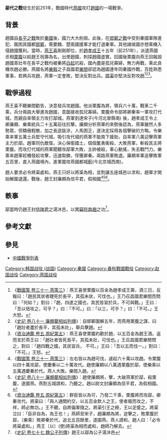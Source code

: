 {{Infobox Military Conflict
|conflict=鄗代之戰
|partof=
|date=前251年
|place=鄗（今[[河北省|河北省]][[高邑縣|高邑縣]]東）、代（今河北省[[蔚縣|蔚縣]]東北）
|result=趙軍大勝，燕軍主將栗腹戰死、卿秦被俘。
|combatant1=[[燕國|燕國]]
|combatant2=[[趙國|趙國]]
|commander1=[[栗腹|栗腹]]†<br>卿秦
|commander2=[[廉頗|廉頗]]<br>[[樂乘|樂乘]]
|strength1=士兵六十萬，戰車二千乘<br>栗腹：四十萬<br>卿秦：二十萬
|strength2=士兵十三萬<br>廉頗：八萬<br>樂乘：五萬
|casualties1=毀滅性，超過40萬
[[栗腹|栗腹]]戰死<br>卿秦被俘
|casualties2=不詳
}}

'''鄗代之戰'''發生於前251年，戰國時代[[燕國|燕國]]攻打[[趙國|趙國]]的一場戰爭。

==背景==
趙國自[[長平之戰|長平之戰]]敗於[[秦國|秦國]]後，國力大大削弱。此後，在[[邯鄲之戰|邯鄲之戰]]中受到秦國軍隊進犯、圍困其國都[[邯鄲|邯鄲]]，需要魏、楚兩國援軍才能打退秦軍。其他諸侯國亦想乘機入侵趙國獲利。當時，[[燕王喜|燕王喜]]剛剛即位，於[[趙孝成王|趙孝成王]]十五年（前251年），派遣燕國丞相[[栗腹|栗腹]]以給趙王祝壽為名，出使趙國，刺探趙國虛實。回國後栗腹向燕王回報說趙國青壯年在長平之戰均被秦將[[白起|白起]]坑殺，國內盡是孤兒寡婦，無力再戰，乘此良機攻趙必勝。燕國名將[[樂毅|樂毅]]之子昌國君[[樂間|樂間]]卻認為趙國連年同秦國作戰，百姓熟悉軍事，若興兵攻趙，燕軍一定會敗，堅決反對出兵。[[將渠|將渠]]亦堅決反對攻趙<ref>《[[s:戰國策/卷31|戰國策 卷三十一 燕策三]]》：燕王喜使栗腹以百金為趙孝成王壽，酒三日，反報曰：「趙民其狀者睫死於長平，其孤未狀，可伐也。」王乃召昌國君樂間而問曰：「何如？」對曰：「趙，四達之國也，其民皆習於兵，不可與戰。」王曰：「吾以倍攻之，可乎？」曰：「不可。」曰：「以三，可乎？」曰：「不可。」王大怒。</ref><ref>《[[s:史記/卷081|史記 卷八十一 廉頗藺相如列傳]]》：自邯鄲圍解五年，而燕用栗腹之謀，曰「趙壯者盡於長平，其孤未壯」，舉兵擊趙。</ref><ref>《[[s:資治通鑑/卷005|資治通鑑 卷五 周紀第五]]》：燕王喜使栗腹約歡於趙，以五百金為趙王酒。返而言於燕王曰：「趙壯者皆死長平，其孤未壯，可伐也。」王召昌國君樂閒問之，對曰：「趙四戰之國，其民習兵， 不可。」王曰：「吾以五而伐一。」對曰：「不可。」王怒。</ref>。

==戰爭過程==
燕王喜不聽樂間勸告，決意發兵攻趙國。他派栗腹為將，領兵六十萬，戰車二千乘，兵分兩路大舉進攻趙國，意圖接收孤兒寡婦。栗腹命令部將卿秦率一軍攻打代城，而親自率領主力攻打鄗城。燕軍到達宋子(今河北晉縣南) 後，趙孝成王令上卿廉頗、樂乘統兵二十五萬前往抗擊。廉頗分析燕軍的來勢後認為，燕軍雖然人多勢眾，但驕傲輕敵，加之長途跋涉，人馬困乏，遂決定採用各個擊破的方略。令樂乘率軍五萬士兵堅守代城，吸引攻代城的燕軍不能南下援助，自率軍八萬迎擊燕軍主力於鄗。趙軍同仇敵愾，決心保衛國土，個個奮勇衝殺，大敗燕軍，斬殺其主將栗腹。而攻打代城的燕軍聞聽攻鄗軍大敗，主帥被殺，軍心動搖，失去戰鬥力。樂乘率趙軍趁機發起攻擊，迅速取勝，俘獲卿秦。兩路燕軍敗退。廉頗率軍追擊敗軍五百里，直入燕國境內，進軍圍攻燕國都城[[薊|薊]](今北京城西南)。

趙人要求必令將渠處和。燕王只好以將渠為相，並割讓五座城邑以求和，趙軍才開始解圍退還。戰後，趙王封廉頗為信平君，假相國<ref>《[[s:戰國策/卷31|戰國策 卷三十一 燕策三]]》：左右皆以為趙可伐，遽起六十萬以攻趙。令栗腹以四十萬攻鄗，使慶秦以二十萬攻代。趙使廉頗以八萬遇栗腹於鄗，使樂乘以五萬遇慶秦於代。燕人大敗。樂間入趙。</ref><ref>《[[s:史記/卷081|史記 卷八十一 廉頗藺相如列傳]]》：趙使廉頗將，擊，大破燕軍於鄗，殺栗腹，遂圍燕。燕割五城請和，乃聽之。趙以尉文封廉頗為信平君，為假相國。</ref><ref>《[[s:資治通鑑/卷005|資治通鑑 卷五 周紀第五]]》：群臣皆以為可，乃發二千乘，栗腹將而攻鄗，卿秦攻代。將渠曰：「與人通關約交，以五百金飲人之王，使者報而攻之，不祥，師必無功。」王不聽，自將偏軍隨之。將渠引王之綬，王以足蹙之。將渠泣曰：「臣非自為，為王也！」燕師至宋子，趙廉頗為將，逆擊之，敗栗腹於鄗，〔樂乘〕敗卿秦於代，追北五百餘里，遂圍燕。燕人請和，趙人曰：「必令將渠處和。」燕王〔以〕(使)將渠為相而處和，趙師乃解去。</ref>。

== 軼事 ==
鄗當時仍趙王封[[信陵君|信陵君]]之湯沐邑，以賞[[竊符救趙|竊符救趙]]之功<ref>《[[s:史記/卷077|史記 卷七十七 魏公子列傳]]》趙王以鄗為公子湯沐邑</ref>。

==參考文獻==
{{reflist}}

==參見==
*[[中國戰爭列表|中國戰爭列表]]

[[Category:韩国战役_(战国)|Category:韩国战役 (战国)]]
[[Category:秦國|Category:秦國]]
[[Category:春秋戰國戰役|Category:春秋戰國戰役]]
[[Category:赵国战役|Category:赵国战役]]
[[Category:燕国战役|Category:燕国战役]]